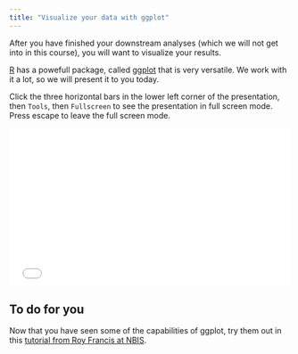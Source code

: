 ```yaml
---
title: "Visualize your data with ggplot"
---
```



After you have finished your downstream analyses (which we will not get into in this course), you will want to visualize your results. 

[R](https://www.r-project.org/) has a powefull package, called [ggplot](https://ggplot2.tidyverse.org/) that is very versatile. We work with it a lot, so we will present it to you today. 

::: {.callout-tip}
Click the three horizontal bars in the lower left corner of the presentation, then `Tools`, then `Fullscreen` to see the presentation in full screen mode. Press escape to leave the full screen mode. 
:::

<div style="position: relative; padding-bottom: 56.25%; height: 0; overflow: hidden;">
  <iframe
    src="ggplot_slides/course_ggplot_slides.html"
    style="position: absolute; top: 0; left: 0; width: 100%; height: 100%; border: none;"
    allowfullscreen>
  </iframe>
</div>


::: {.callout-important}
## To do for you

Now that you have seen some of the capabilities of ggplot, try them out in this [tutorial from Roy Francis at NBIS](https://nbisweden.github.io/raukr-2023/labs/ggplot/).
:::
